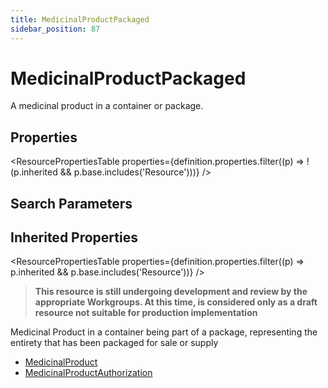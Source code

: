```yaml
---
title: MedicinalProductPackaged
sidebar_position: 87
---
```



# MedicinalProductPackaged

A medicinal product in a container or package.

<Tabs queryString="section">
<TabItem value="schema" label="Schema" default>

## Properties

<ResourcePropertiesTable
  properties={definition.properties.filter((p) => !(p.inherited && p.base.includes('Resource')))}
/>

## Search Parameters

<SearchParamsTable searchParams={definition.searchParameters} />

## Inherited Properties

<ResourcePropertiesTable properties={definition.properties.filter((p) => p.inherited && p.base.includes('Resource'))} />

</TabItem>
  <TabItem value="usage" label="Usage">
    <div>   <a name="scope"></a>    <blockquote class="stu-note">   <a name="dstu"></a> <strong>This resource is still undergoing development and review by the appropriate Workgroups. At this time, is considered only as a draft resource not suitable for production implementation</strong> </blockquote>   <p>    Medicinal Product in a container being part of a package, representing the entirety that has been packaged for sale or supply   </p>  </div>
    </TabItem>
  
  
  <TabItem value="referencedBy" label="Referenced By">
    <ul><li><a href="/docs/api/fhir/resources/medicinalproduct">MedicinalProduct</a></li>
<li><a href="/docs/api/fhir/resources/medicinalproductauthorization">MedicinalProductAuthorization</a></li></ul>
    </TabItem>

</Tabs>
